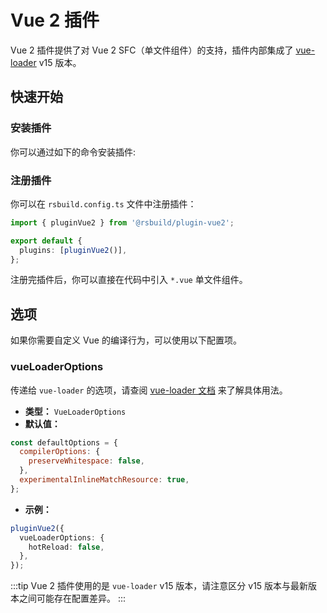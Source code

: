 # Vue 2 插件

Vue 2 插件提供了对 Vue 2 SFC（单文件组件）的支持，插件内部集成了 [vue-loader](https://vue-loader.vuejs.org/) v15 版本。

## 快速开始

### 安装插件

你可以通过如下的命令安装插件:


<PackageManagerTabs command="add @rsbuild/plugin-vue2 -D" />

### 注册插件

你可以在 `rsbuild.config.ts` 文件中注册插件：

```ts title="rsbuild.config.ts"
import { pluginVue2 } from '@rsbuild/plugin-vue2';

export default {
  plugins: [pluginVue2()],
};
```

注册完插件后，你可以直接在代码中引入 `*.vue` 单文件组件。

## 选项

如果你需要自定义 Vue 的编译行为，可以使用以下配置项。

### vueLoaderOptions

传递给 `vue-loader` 的选项，请查阅 [vue-loader 文档](https://vue-loader.vuejs.org/) 来了解具体用法。

- **类型：** `VueLoaderOptions`
- **默认值：**

```js
const defaultOptions = {
  compilerOptions: {
    preserveWhitespace: false,
  },
  experimentalInlineMatchResource: true,
};
```

- **示例：**

```ts
pluginVue2({
  vueLoaderOptions: {
    hotReload: false,
  },
});
```

:::tip
Vue 2 插件使用的是 `vue-loader` v15 版本，请注意区分 v15 版本与最新版本之间可能存在配置差异。
:::
